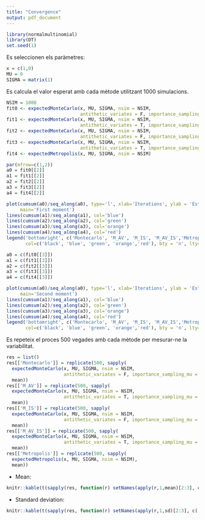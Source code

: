 ```yaml
---
title: "Convergence"
output: pdf_document
---
```


```r
library(normalmultinomial)
library(DT)
set.seed(1)
```

Es seleccionen els paràmetres:

```r
x = c(1,0)
MU = 0
SIGMA = matrix(1)
```

Es calcula el valor esperat amb cada mètode utilitzant 1000 simulacions.

```r
NSIM = 1000
fit0 <- expectedMonteCarlo(x, MU, SIGMA, nsim = NSIM, 
                           antithetic_variates = F, importance_sampling_mu = F)
fit1 <- expectedMonteCarlo(x, MU, SIGMA, nsim = NSIM, 
                           antithetic_variates = T, importance_sampling_mu = F)
fit2 <- expectedMonteCarlo(x, MU, SIGMA, nsim = NSIM, 
                           antithetic_variates = F, importance_sampling_mu = T)
fit3 <- expectedMonteCarlo(x, MU, SIGMA, nsim = NSIM, 
                           antithetic_variates = T, importance_sampling_mu = T)
fit4 <- expectedMetropolis(x, MU, SIGMA, nsim = NSIM)

par(mfrow=c(1,2))
a0 = fit0[[2]]
a1 = fit1[[2]]
a2 = fit2[[2]]
a3 = fit3[[2]]
a4 = fit4[[2]]

plot(cumsum(a0)/seq_along(a0), type='l', xlab='Iterations', ylab = 'Estimation', 
     main='First moment')
lines(cumsum(a1)/seq_along(a1), col='blue')
lines(cumsum(a2)/seq_along(a2), col='green')
lines(cumsum(a3)/seq_along(a3), col='orange')
lines(cumsum(a4)/seq_along(a4), col='red')
legend('bottomright', c('Montecarlo', 'M_AV', 'M_IS', 'M_AV_IS','Metropolis'), 
       col=c('black', 'blue', 'green', 'orange','red'), bty = 'n', lty=1)

a0 = c(fit0[[3]])
a1 = c(fit1[[3]])
a2 = c(fit2[[3]])
a3 = c(fit3[[3]])
a4 = c(fit4[[3]])

plot(cumsum(a0)/seq_along(a0), type='l', xlab='Iterations', ylab = 'Estimation', 
     main='Second moment')
lines(cumsum(a1)/seq_along(a1), col='blue')
lines(cumsum(a2)/seq_along(a2), col='green')
lines(cumsum(a3)/seq_along(a3), col='orange')
lines(cumsum(a4)/seq_along(a4), col='red')
legend('bottomright', c('Montecarlo', 'M_AV', 'M_IS', 'M_AV_IS','Metropolis'), 
       col=c('black', 'blue', 'green', 'orange','red'), bty = 'n', lty=1)
```

Es repeteix el proces 500 vegades amb cada mètode per mesurar-ne la variabilitat.

```r
res = list()
res[['Montecarlo']] = replicate(500, sapply(
  expectedMonteCarlo(x, MU, SIGMA, nsim = NSIM, 
                     antithetic_variates = F, importance_sampling_mu = F), 
  mean))
res[['M_AV']] = replicate(500, sapply(
  expectedMonteCarlo(x, MU, SIGMA, nsim = NSIM, 
                     antithetic_variates = T, importance_sampling_mu = F),
  mean))
res[['M_IS']] = replicate(500, sapply(
  expectedMonteCarlo(x, MU, SIGMA, nsim = NSIM, 
                     antithetic_variates = F, importance_sampling_mu = T), 
  mean))
res[['M_AV_IS']] = replicate(500, sapply(
  expectedMonteCarlo(x, MU, SIGMA, nsim = NSIM, 
                     antithetic_variates = T, importance_sampling_mu = T), 
  mean))
res[['Metropolis']] = replicate(500, sapply(
  expectedMetropolis(x, MU, SIGMA, nsim = NSIM), 
  mean))
```

* Mean:

```r
knitr::kable(t(sapply(res, function(r) setNames(apply(r,1,mean)[2:3], c('M1','M2')))), digits = 4)
```

* Standard deviation:

```r
knitr::kable(t(sapply(res, function(r) setNames(apply(r,1,sd)[2:3], c('M1','M2')))), digits = 4)
```


